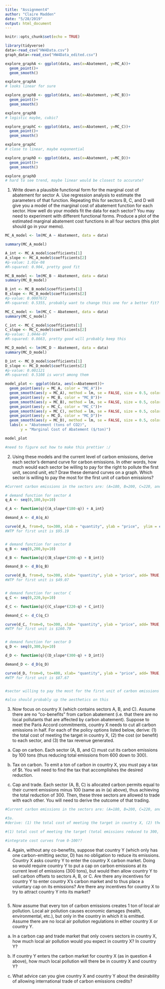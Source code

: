 ```yaml
---
title: "Assignment4"
author: "Claire Madden"
date: "5/28/2019"
output: html_document
---
```


```r
knitr::opts_chunk$set(echo = TRUE)
```

```r

library(tidyverse)
data<-read_csv("HW4Data.csv")
graph_data<-read_csv("HW4Data_edited.csv")

explore_graphA <- ggplot(data, aes(x=Abatement, y=MC_A))+
  geom_point()+
  geom_smooth()

explore_graphA
# looks linear for sure

explore_graphB <- ggplot(data, aes(x=Abatement, y=MC_B))+
  geom_point()+
  geom_smooth()

explore_graphB
# logistic maybe, cubic?

explore_graphC <- ggplot(data, aes(x=Abatement, y=MC_C))+
  geom_point()+
  geom_smooth()

explore_graphC
# close to linear, maybe exponential

explore_graphD <- ggplot(data, aes(x=Abatement, y=MC_D))+
  geom_point()+
  geom_smooth()

explore_graphD
# hard to see trend, maybe linear would be closest to accurate?

```

1. Write down a plausible functional form for the marginal cost of abatement for sector A. Use regression analysis to estimate the parameters of that function. Repeating this for sectors B, C, and D will give you a model of the marginal cost of abatement function for each sector. How well do your models fit the data for each sector? You may need to experiment with different functional forms. Produce a plot of the estimated marginal abatement cost functions in all four sectors (this plot should go in your memo).
```r

MC_A_model <- lm(MC_A ~ Abatement, data = data)

summary(MC_A_model)

A_int <- MC_A_model$coefficients[1]
A_slope <- MC_A_model$coefficients[2]
#p-value: 1.01e-08
#R-squared: 0.904, pretty good fit

MC_B_model <- lm(MC_B ~ Abatement, data = data)
summary(MC_B_model)

B_int <- MC_B_model$coefficients[1]
B_slope <- MC_B_model$coefficients[2]
#p-value: 0.0007672
#R-squared: 0.5355, probably want to change this one for a better fit?

MC_C_model <- lm(MC_C ~ Abatement, data = data)
summary(MC_C_model)

C_int <- MC_C_model$coefficients[1]
C_slope <- MC_C_model$coefficients[2]
#p-value: 1.044e-07
#R-squared: 0.8663, pretty good will probably keep this

MC_D_model <- lm(MC_D ~ Abatement, data = data)
summary(MC_D_model)

D_int <- MC_D_model$coefficients[1]
D_slope <- MC_D_model$coefficients[2]
#p-value: 0.001121
#R-squared: 0.5108 is worst among them

model_plot <- ggplot(data, aes(x=Abatement))+
  geom_point(aes(y = MC_A, color = "MC_A"))+
  geom_smooth(aes(y = MC_A), method = lm, se = FALSE, size = 0.5, color = "gray20")+
  geom_point(aes(y = MC_B, color = "MC_B"))+
  geom_smooth(aes(y = MC_B), method = lm, se = FALSE, size = 0.5, color = "gray20")+
  geom_point(aes(y = MC_C, color = "MC_C"))+
  geom_smooth(aes(y = MC_C), method = lm, se = FALSE, size = 0.5, color = "gray20")+
  geom_point(aes(y = MC_D, color = "MC_D"))+
  geom_smooth(aes(y = MC_D), method = lm, se = FALSE, size = 0.5, color = "gray20")+
  labs(x = "Abatement (tons of CO2)",
       y = "Marginal Cost of Abatement ($/ton)")

model_plot

#need to figure out how to make this prettier :/

```

2. Using these models and the current level of carbon emissions, derive each sector’s demand curve for carbon emissions. In other words, how much would each sector be willing to pay for the right to pollute the first unit, second unit, etc? Draw these demand curves on a graph. Which sector is willing to pay the most for the first unit of carbon emissions?

```r
#Current carbon emissions in the sectors are: (A=180, B=200, C=220, and D=300)

# demand function for sector A
q_A <- seq(0,180,by=10)

d_A <- function(q){(A_slope*(180-q)) + A_int}

demand_A <- d_A(q_A)

curve(d_A, from=0, to=300, xlab = "quantity", ylab = "price",  ylim = c(0,200), xlim = c(0,350), col = "yellow")
#WTP for first unit is $95.19


# demand function for sector B
q_B <- seq(0,200,by=10)

d_B <- function(q){(B_slope*(200-q) + B_int)}

demand_B <- d_B(q_B)

curve(d_B, from=0, to=300, xlab= "quantity", ylab = "price", add= TRUE,  ylim = c(0,200), xlim = c(0,350), col = "green")
#WTP for first unit is $49.07


# demand function for sector C
q_C <- seq(0,220,by=10)

d_C <- function(q){(C_slope*(220-q) + C_int)}

demand_C <- d_C(q_C)

curve(d_C, from=0, to=300, xlab= "quantity", ylab = "price", add= TRUE,  ylim = c(0,200), xlim = c(0,350), col = "blue")
#WTP for first unit is $160.79


# demand function for sector D
q_D <- seq(0,300,by=10)

d_D <- function(q){(D_slope*(300-q) + D_int)}

demand_D <- d_D(q_D)

curve(d_D, from=0, to=400, xlab= "quantity", ylab = "price", add= TRUE, ylim = c(0,200), xlim = c(0,350), col = "red")
#WTP for first unit is $87.67


#sector willing to pay the most for the first unit of carbon emissions is C

#also should probably up the aesthetics on this 


```


3. Now focus on country X (which contains sectors A, B, and C). Assume there are no “co-benefits” from carbon abatement (i.e. that there are no local pollutants that are affected by carbon abatement). Suppose to meet the Paris Accord commitments, country X needs to cut all carbon emissions in half. For each of the policy options listed below, derive: (1) the total cost of meeting the target in country X, (2) the cost (or benefit) to each sector, and (3) the tax revenue generated.

a. Cap on carbon. Each sector (A, B, and C) must cut its carbon emissions by 100 tons (thus reducing total emissions from 600 down to 300).

b. Tax on carbon. To emit a ton of carbon in country X, you must pay a tax of $t. You will need to find the tax that accomplishes the desired reduction.

c. Cap and trade. Each sector (A, B, C) is allocated carbon permits equal to their current emissions minus 100 (same as in (a) above), thus achieving the total reduction of 300. Then, these three sectors are allowed to trade with each other. You will need to derive the outcome of that trading.

```r

#Current carbon emissions in the sectors are: (A=180, B=200, C=220, and D=300)

#3a. 
#derive: (1) the total cost of meeting the target in country X, (2) the cost (or benefit) to each sector, and (3) the tax revenue generated.(dont think tax revenue applies?)

#(1) total cost of meeting the target (total emissions reduced to 300, by 100 in each sector)

#integrate cost curves from 0-100??

```

4. Again, without any co-benefits, suppose that country Y (which only has one carbon-emitting sector, D) has no obligation to reduce its emissions. Country X asks country Y to enter the country X carbon market. Doing so would require country Y to put a cap on carbon emissions at its current level of emissions (300 tons), but would then allow country Y to sell carbon offsets to sectors A, B, or C. Are there any incentives for country Y to enter country X’s carbon market and to thus place a voluntary cap on its emissions? Are there any incentives for country X to try to attract country Y into its market?

```r




```

5. Now assume that every ton of carbon emissions creates 1 ton of local air pollution. Local air pollution causes economic damages (health, environmental, etc.), but only in the country in which it is emitted. Assume there are no local air pollution regulations in either country X or country Y.

a. In a carbon cap and trade market that only covers sectors in country X, how much local air pollution would you expect in country X? In country Y?

b. If country Y enters the carbon market for country X (as in question 4 above), how much local pollution will there be in country X and country Y?

c. What advice can you give country X and country Y about the desirability of allowing international trade of carbon emissions credits?


```r




```




